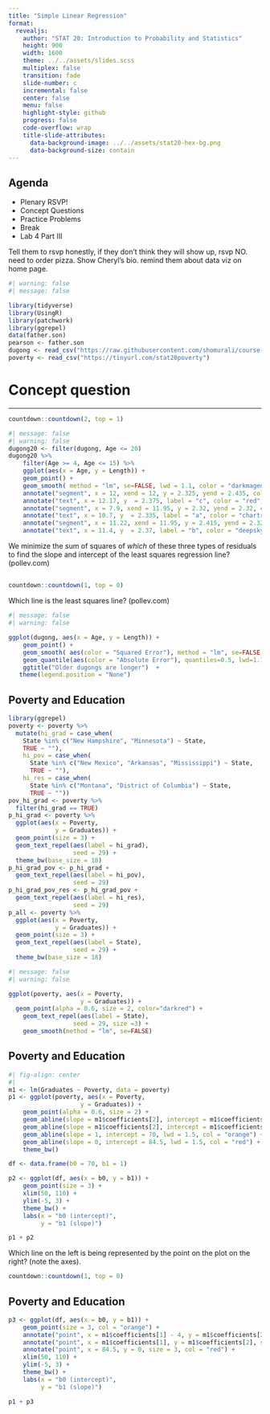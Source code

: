 ```yaml
---
title: "Simple Linear Regression"
format:
  revealjs:
    author: "STAT 20: Introduction to Probability and Statistics"
    height: 900
    width: 1600
    theme: ../../assets/slides.scss
    multiplex: false
    transition: fade
    slide-number: c
    incremental: false
    center: false
    menu: false
    highlight-style: github
    progress: false
    code-overflow: wrap
    title-slide-attributes:
      data-background-image: ../../assets/stat20-hex-bg.png
      data-background-size: contain
---
```


## Agenda

- Plenary RSVP!
- Concept Questions
- Practice Problems
- Break
- Lab 4 Part III

:::{.notes}
Tell them to rsvp honestly, if they don't think they will show up, rsvp NO. need to order pizza. Show Cheryl's bio. remind them about data viz on home page.
:::

```r
#| warning: false
#| message: false

library(tidyverse)
library(UsingR)
library(patchwork)
library(ggrepel)
data(father.son)
pearson <- father.son
dugong <- read_csv("https://raw.githubusercontent.com/shomurali/course-materials/shobhana/3-prediction/10-simple-linear-regression/dugong.csv")
poverty <- read_csv("https://tinyurl.com/stat20poverty")
```


# Concept question

---

```r
countdown::countdown(2, top = 1)
```

<!-- :::: {.columns} -->

<!-- ::: {.column width="35%"} -->
<!-- There are three types of residuals (errors) shown here, from the observed data point to the least squares regression line: parallel to the $x$-axis (a), perpendicular from the point to the line (b),  and parallel to the $y$-axis (c), -->

<!-- ::: -->

<!-- ::: {.column width="65%"} -->

```r
#| message: false
#| warning: false
dugong20 <- filter(dugong, Age <= 20)
dugong20 %>% 
    filter(Age >= 4, Age <= 15) %>%
    ggplot(aes(x = Age, y = Length)) + 
    geom_point() + 
    geom_smooth( method = "lm", se=FALSE, lwd = 1.1, color = "darkmagenta") +
    annotate("segment", x = 12, xend = 12, y = 2.325, yend = 2.435, color = "red", lwd = 1.1) +
    annotate("text", x = 12.17, y  = 2.375, label = "c", color = "red", size = 5) + 
    annotate("segment", x = 7.9, xend = 11.95, y = 2.32, yend = 2.32, color = "chartreuse3", lwd = 1.1) +
    annotate("text", x = 10.7, y  = 2.335, label = "a", color = "chartreuse3", size = 5) +
    annotate("segment", x = 11.22, xend = 11.95, y = 2.415, yend = 2.322, color = "deepskyblue1", lwd = 1.1) + 
    annotate("text", x = 11.4, y  = 2.37, label = "b", color = "deepskyblue1", size = 5) 

```
<!-- ::: -->

<!-- :::: -->

:::{.poll}
We minimize the sum of squares of *which* of these three types of residuals to find the slope and intercept of the least squares regression line? (pollev.com)
:::

## 

```r
countdown::countdown(1, top = 0)
```


:::{.poll}
Which line is the least squares line? (pollev.com)
:::

```r
#| message: false
#| warning: false

ggplot(dugong, aes(x = Age, y = Length)) + 
    geom_point() + 
    geom_smooth( aes(color = "Squared Error"), method = "lm", se=FALSE, lwd = 1.1) +
    geom_quantile(aes(color = "Absolute Error"), quantiles=0.5, lwd=1.1) +
    ggtitle("Older dugongs are longer")  +
   theme(legend.position = "None")
```

## Poverty and Education

```r
library(ggrepel)
poverty <- poverty %>%
  mutate(hi_grad = case_when(
    State %in% c("New Hampshire", "Minnesota") ~ State, 
    TRUE ~ ""),
    hi_pov = case_when(
      State %in% c("New Mexico", "Arkansas", "Mississippi") ~ State,
      TRUE ~ ""),
    hi_res = case_when(
      State %in% c("Montana", "District of Columbia") ~ State,
      TRUE ~ ""))
pov_hi_grad <- poverty %>%
  filter(hi_grad == TRUE)
p_hi_grad <- poverty %>%
  ggplot(aes(x = Poverty, 
             y = Graduates)) +
  geom_point(size = 3) +
  geom_text_repel(aes(label = hi_grad),
                  seed = 29) +
  theme_bw(base_size = 18)
p_hi_grad_pov <- p_hi_grad +
  geom_text_repel(aes(label = hi_pov),
                  seed = 29)
p_hi_grad_pov_res <- p_hi_grad_pov +
  geom_text_repel(aes(label = hi_res),
                  seed = 29)
p_all <- poverty %>%
  ggplot(aes(x = Poverty, 
             y = Graduates)) +
  geom_point(size = 3) +
  geom_text_repel(aes(label = State),
                  seed = 29) +
  theme_bw(base_size = 18)

```

```r
#| message: false
#| warning: false

ggplot(poverty, aes(x = Poverty, 
                    y = Graduates)) +
  geom_point(alpha = 0.6, size = 2, color="darkred") +
    geom_text_repel(aes(label = State),
                  seed = 29, size =3) +
    geom_smooth(method = "lm", se=FALSE)
```

## Poverty and Education

```r
#| fig-align: center
#| 
m1 <- lm(Graduates ~ Poverty, data = poverty)
p1 <- ggplot(poverty, aes(x = Poverty, 
                    y = Graduates)) +
    geom_point(alpha = 0.6, size = 2) +
    geom_abline(slope = m1$coefficients[2], intercept = m1$coefficients[1], lwd = 1.5, col = "blue") +
    geom_abline(slope = m1$coefficients[2], intercept = m1$coefficients[1] - 4, lwd = 1.5, col = "green") +
    geom_abline(slope = 1, intercept = 70, lwd = 1.5, col = "orange") +
    geom_abline(slope = 0, intercept = 84.5, lwd = 1.5, col = "red") +
    theme_bw()

df <- data.frame(b0 = 70, b1 = 1)

p2 <- ggplot(df, aes(x = b0, y = b1)) +
    geom_point(size = 3) +
    xlim(50, 110) +
    ylim(-5, 3) +
    theme_bw() +
    labs(x = "b0 (intercept)",
         y = "b1 (slope)")

p1 + p2
```

:::{.poll}
Which line on the left is being represented by the point on the plot on the right? (note the axes).
:::

```r
countdown::countdown(1, top = 0)
```

## Poverty and Education

```r
p3 <- ggplot(df, aes(x = b0, y = b1)) +
    geom_point(size = 3, col = "orange") +
    annotate("point", x = m1$coefficients[1] - 4, y = m1$coefficients[2], size = 3, col = "green") +
    annotate("point", x = m1$coefficients[1], y = m1$coefficients[2], size = 3, col = "blue") +
    annotate("point", x = 84.5, y = 0, size = 3, col = "red") +
    xlim(50, 110) +
    ylim(-5, 3) +
    theme_bw() +
    labs(x = "b0 (intercept)",
         y = "b1 (slope)")

p1 + p3
```
